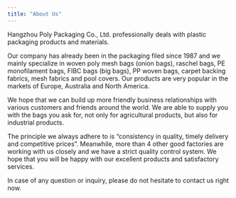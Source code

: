 ```yaml
---
title: "About Us"
---
```


Hangzhou Poly Packaging Co., Ltd. professionally deals with plastic packaging products and materials.

Our company has already been in the packaging filed since 1987 and we mainly specialize in woven poly mesh bags (onion bags), raschel bags, PE monofilament bags, FIBC bags (big bags), PP woven bags, carpet backing fabrics, mesh fabrics and pool covers. Our products are very popular in the markets of Europe, Australia and North America.

We hope that we can build up more friendly business relationships with various customers and friends around the world. We are able to supply you with the bags you ask for, not only for agricultural products, but also for industrial products.

The principle we always adhere to is "consistency in quality, timely delivery and competitive prices". Meanwhile, more than 4 other good factories are working with us closely and we have a strict quality control system. We hope that you will be happy with our excellent products and satisfactory services. 

In case of any question or inquiry, please do not hesitate to contact us right now.